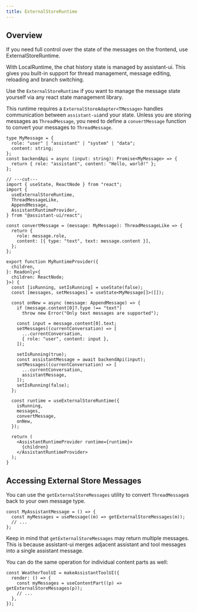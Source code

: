 ```yaml
---
title: ExternalStoreRuntime
---
```



## Overview

<Callout emoji="💡">
If you need full control over the state of the messages on the frontend, use ExternalStoreRuntime.

With LocalRuntime, the chat history state is managed by assistant-ui. This
gives you built-in support for thread management, message editing, reloading
and branch switching.

</Callout>

Use the `ExternalStoreRuntime` if you want to manage the message state yourself via any react state management library.

This runtime requires a `ExternalStoreAdapter<TMessage>` handles communication between `assistant-ui`and your state.
Unless you are storing messages as `ThreadMessage`, you need to define a `convertMessage` function to convert your messages to `ThreadMessage`.

```tsx twoslash title="@/app/MyRuntimeProvider.tsx"
type MyMessage = {
  role: "user" | "assistant" | "system" | "data";
  content: string;
};
const backendApi = async (input: string): Promise<MyMessage> => {
  return { role: "assistant", content: "Hello, world!" };
};

// ---cut---
import { useState, ReactNode } from "react";
import {
  useExternalStoreRuntime,
  ThreadMessageLike,
  AppendMessage,
  AssistantRuntimeProvider,
} from "@assistant-ui/react";

const convertMessage = (message: MyMessage): ThreadMessageLike => {
  return {
    role: message.role,
    content: [{ type: "text", text: message.content }],
  };
};

export function MyRuntimeProvider({
  children,
}: Readonly<{
  children: ReactNode;
}>) {
  const [isRunning, setIsRunning] = useState(false);
  const [messages, setMessages] = useState<MyMessage[]>([]);

  const onNew = async (message: AppendMessage) => {
    if (message.content[0]?.type !== "text")
      throw new Error("Only text messages are supported");

    const input = message.content[0].text;
    setMessages((currentConversation) => [
      ...currentConversation,
      { role: "user", content: input },
    ]);

    setIsRunning(true);
    const assistantMessage = await backendApi(input);
    setMessages((currentConversation) => [
      ...currentConversation,
      assistantMessage,
    ]);
    setIsRunning(false);
  };

  const runtime = useExternalStoreRuntime({
    isRunning,
    messages,
    convertMessage,
    onNew,
  });

  return (
    <AssistantRuntimeProvider runtime={runtime}>
      {children}
    </AssistantRuntimeProvider>
  );
}
```

## Accessing External Store Messages

You can use the `getExternalStoreMessages` utility to convert `ThreadMessage`s back to your own message type.

```tsx
const MyAssistantMessage = () => {
  const myMessages = useMessage((m) => getExternalStoreMessages(m));
  // ...
};
```

Keep in mind that `getExternalStoreMessages` may return multiple messages. This is because assistant-ui merges adjacent assistant and tool messages into a single assistant message.

You can do the same operation for individual content parts as well:

```tsx
const WeatherToolUI = makeAssistantToolUI({
  render: () => {
    const myMessages = useContentPart((p) => getExternalStoreMessages(p));
    // ...
  },
});
```